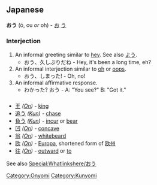 == Japanese ==
'''おう''' (ō, ou ''or'' oh) - [[お]] [[う]]

=== Interjection ===
# An informal greeting similar to [[hey]]. See also [[よう]].
#* おう、久しぶりだね - Hey, it's been a long time, eh?
# An informal interjection similar to [[oh]] or [[oops]].
#* おう、しまった! - Oh, no!
# An informal affirmative response.
#* わかった? おう - A: "You see?" B: "Got it."

=== {{Furigana}} ===
* [[王]] ''([[:Category:On readings|On]])'' - [[king]]
* [[追う]] ''([[:Category:Kun readings|Kun]])'' - [[chase]]
* [[負う]] ''([[:Category:Kun readings|Kun]])'' - [[incur]] or [[bear]]
* [[凹]] ''([[:Category:On readings|On]])'' - [[concave]]
* [[翁]] ''([[:Category:On readings|On]])'' - [[whitebeard]]
* [[欧]] ''([[:Category:On readings|On]])'' - [[Europa]], shortened form of [[欧州]]
* [[往]] ''([[:Category:On readings|On]])'' - [[outward]] or [[to]]

See also [[Special:Whatlinkshere/おう]]

[[Category:Onyomi]][[Category:Kunyomi]]